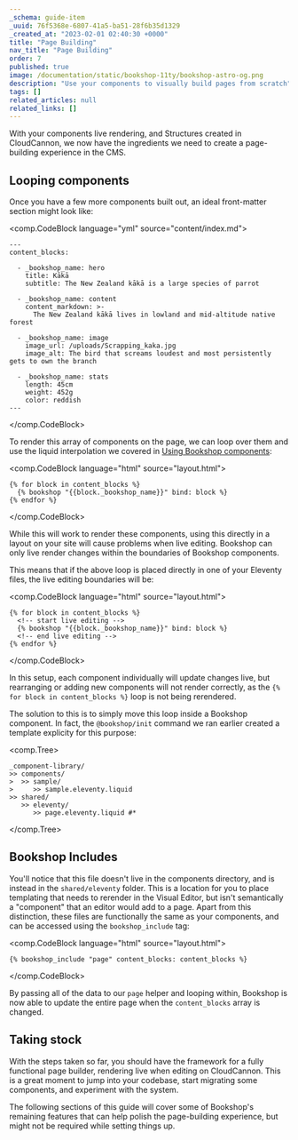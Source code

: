 ```yaml
---
_schema: guide-item
_uuid: 76f5368e-6807-41a5-ba51-28f6b35d1329
_created_at: "2023-02-01 02:40:30 +0000"
title: "Page Building"
nav_title: "Page Building"
order: 7
published: true
image: /documentation/static/bookshop-11ty/bookshop-astro-og.png
description: "Use your components to visually build pages from scratch"
tags: []
related_articles: null
related_links: []
---
```


With your components live rendering, and Structures created in CloudCannon,
we now have the ingredients we need to create a page-building experience in the CMS.

## Looping components

Once you have a few more components built out, an ideal front-matter section might look like:

<comp.CodeBlock language="yml" source="content/index.md">
```
---
content_blocks:
  
  - _bookshop_name: hero
    title: Kākā
    subtitle: The New Zealand kākā is a large species of parrot
  
  - _bookshop_name: content
    content_markdown: >-
      The New Zealand kākā lives in lowland and mid-altitude native forest
  
  - _bookshop_name: image
    image_url: /uploads/Scrapping_kaka.jpg
    image_alt: The bird that screams loudest and most persistently gets to own the branch
  
  - _bookshop_name: stats
    length: 45cm
    weight: 452g
    color: reddish
---
```
</comp.CodeBlock>

To render this array of components on the page, we can loop over them and use the 
liquid interpolation we covered in [Using Bookshop components](/documentation/guides/bookshop-eleventy-guide/using-components/#rendering-dynamic-components):

<comp.CodeBlock language="html" source="layout.html">
```
{% for block in content_blocks %}
  {% bookshop "{{block._bookshop_name}}" bind: block %}
{% endfor %}
```
</comp.CodeBlock>

While this will work to render these components, using this directly
in a layout on your site will cause problems when live editing. 
Bookshop can only live render changes within the boundaries of Bookshop components.  

This means that if the above loop is placed directly in one of your Eleventy files,
the live editing boundaries will be:

<comp.CodeBlock language="html" source="layout.html">
```
{% for block in content_blocks %}
  <!-- start live editing -->
  {% bookshop "{{block._bookshop_name}}" bind: block %}
  <!-- end live editing -->
{% endfor %}
```
</comp.CodeBlock>

In this setup, each component individually will update changes live,
but rearranging or adding new components will not render correctly, 
as the `{% for block in content_blocks %}` loop is not being rerendered.

The solution to this is to simply move this loop inside a Bookshop component. In fact,
the `@bookshop/init` command we ran earlier created a template explicity for this purpose:

<comp.Tree>
```
_component-library/
>> components/
>  >> sample/
>     >> sample.eleventy.liquid
>> shared/
   >> eleventy/
      >> page.eleventy.liquid #*
```
</comp.Tree>

## Bookshop Includes

You'll notice that this file doesn't live in the components directory, and is
instead in the `shared/eleventy` folder. This is a location for you to place templating
that needs to rerender in the Visual Editor, but isn't semantically a "component"
that an editor would add to a page.
Apart from this distinction, these files are functionally the same as your components,
and can be accessed using the `bookshop_include` tag:

<comp.CodeBlock language="html" source="layout.html">
```
{% bookshop_include "page" content_blocks: content_blocks %}
```
</comp.CodeBlock>

By passing all of the data to our `page` helper and looping within,
Bookshop is now able to update the entire page when the `content_blocks` array is changed.

## Taking stock

With the steps taken so far, you should have the framework for a fully functional page builder,
rendering live when editing on CloudCannon. This is a great moment to jump into your codebase,
start migrating some components, and experiment with the system.

The following sections of this guide will cover some of Bookshop's remaining features that can help polish
the page-building experience, but might not be required while setting things up.
